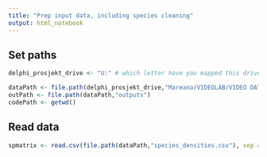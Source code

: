 ```yaml
---
title: "Prep input data, including species cleaning"
output: html_notebook
---
```


## Set paths
```r
delphi_prosjekt_drive <- "U:" # which letter have you mapped this drive to?

dataPath <- file.path(delphi_prosjekt_drive,"Mareano/VIDEOLAB/VIDEO DATA/200m_scale_species_by_sample/Data_Delivery_2021")
outPath <- file.path(dataPath,"outputs")
codePath <- getwd()
```

## Read data
```r
spmatrix <- read.csv(file.path(dataPath,"species_densities.csv"), sep ="|")
```

